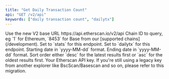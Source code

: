 ```yaml
---
title: "Get Daily Transaction Count"
api: "GET /v2/api"
keywords: ["daily transaction count", "dailytx"]
---
```



<CreditChip description="Returns the number of transactions performed per day" pro={true} />

  <ParamField path="v2" type="string" default="v2">
    Use the new V2 base URL https://api.etherscan.io/v2/api
  </ParamField>
  <ParamField query="chainid" type="string" initialValue="1">
    Chain ID to query, eg `1` for Ethereum, `8453` for Base from our [supported chains](/development).
  </ParamField>
  <ParamField query="module" type="string" initialValue="stats">
    Set to `stats` for this endpoint.
  </ParamField>
  <ParamField query="action" type="string" initialValue="dailytx">
    Set to `dailytx` for this endpoint.
  </ParamField>
  <ParamField query="startdate" type="string" initialValue="2019-02-01">
    Starting date in `yyyy-MM-dd` format.
  </ParamField>
  <ParamField query="enddate" type="string" initialValue="2019-02-28">
    Ending date in `yyyy-MM-dd` format.
  </ParamField>
  <ParamField query="sort" type="string" initialValue="asc">
    Sort order either `desc` for the latest results first or `asc` for the oldest results first.
  </ParamField>
  <ParamField query="apikey" type="string">
    Your Etherscan API key. If you're still using a legacy key from another explorer like BscScan/Basescan and so on, please refer to this migration.
  </ParamField>
